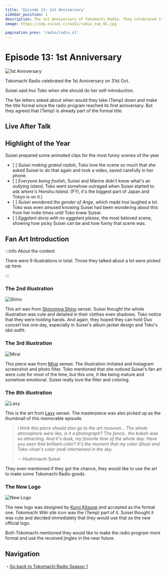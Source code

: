 ```yaml
---
title: 'Episode 13: 1st Anniversary'
sidebar_position: 1
description: The 1st Anniversary of Tokomachi Radio. They celebrated it in a special way and introduced a lot of fan works.
image: https://img.suisei.cc/wiki/radio_top_01.jpg

pagination_prev: 'radio/radio_s1'
---
```



# Episode 13: 1st Anniversary

<Date D="2021-10-31" />

![1st Anniversary](/img/radio/20211031_01.jpg)

> <YTLink Id="Ql5YkeQ6iDg" />

Tokomachi Radio celebrated the 1st Anniversary on 31st Oct.

Suisei said _Inui Toko_ when she should do her self-introduction.

The fan letters asked about when would they take (Temp) down and make the title formal since the radio program reached its first anniversary. But they agreed that (Temp) is already part of the formal title.

## Live After Talk

<FYI Topic="Stellar into the GALAXY" Desc="/topics/suisei_galaxy#after-talk" />

## Highlight of the Year

Suisei prepared some animated clips for the most funny scenes of the year

- [ <YTTime Id="Ql5YkeQ6iDg" Time="15:27" /> ] _Suisei making grated radish_, Toko love the scene so much that she asked Suisei to do that again and took a video, saved carefully in her phone.
- [ <YTTime Id="Ql5YkeQ6iDg" Time="17:54" /> ] _Everyone being foolish_, Suisei and Marine didn't know what's an _outlying island_, Toko went somehow outraged when Suisei started to ask _where's Honshu Island_. (FYI, it's the biggest part of Japan and Tokyo is on it.)
- [ <YTTime Id="Ql5YkeQ6iDg" Time="20:49" /> ] _Suisei wondered the gender of Ange_, which made Inui laughed a lot. Toko was even amused knowing Suisei had been wondering about this from her indie times until Toko knew Suisei.
- [ <YTTime Id="Ql5YkeQ6iDg" Time="24:18" /> ] _Eggplant doria with no eggplant please_, the most beloved scene, showing how picky Suisei can be and how funny that scene was.

## Fan Art Introduction

:::info About the content

There were 9 illustrations in total. Those they talked about a lot were picked up here.

:::

### The 2nd illustration

![Shino](/img/radio/20211031_02.jpg)

> <YTTime Id="Ql5YkeQ6iDg" Time="32:58" Desc="The 2nd illustration" />

This art was from [<SNSIcon Name="twitter" /> Shinomiya Shino](https://twitter.com/sinosino141/status/1413111074363113475) sensei. Suisei thought the whole illustration was cute and detailed in their clothes even shadows. Toko notice that they were holding hands. And again, they hoped they can hold Duo concert live one day, especially in Suisei's album jacket design and Toko's idol outfit.

### The 3rd illustration

![Mirai](/img/radio/20211031_03.jpg)

> <YTTime Id="Ql5YkeQ6iDg" Time="34:20" Desc="The 3rd illustration" />

<!--The homepage SD character also came from Mirai-sensei.-->

This piece was from [<SNSIcon Name="twitter" /> Mirai](https://twitter.com/_MIRAI99/status/1449125357781540866) sensei. The illustration imitated and Instagram screenshot and photo filter. Toko mentioned that she noticed Suisei's fan art were cute for most of the time, but this one, it like being mature and somehow emotional. Suisei really love the filter and coloring.

<!--
## The 4th illustration

> <YTTime Id="Ql5YkeQ6iDg" Time="35:51" Desc="The 4th illustration" />

![Arua](/img/radio/20211031_06.jpg)

Suisei loved this piece a lot. They thought it should be mounted in a frame and go to the art museum. They also loved the coloring and how the illustrator drew the hair. Suisei was wearing hololive's idol outfit and Toko was wearing hers. They thought it was a perfect match.
-->

### The 8th illustration

![Laxy](/img/radio/20211031_04.jpg)

> <YTTime Id="Ql5YkeQ6iDg" Time="45:40" Desc="The 8th illustration" />

This is the art from [<SNSIcon Name="twitter" /> Laxy](https://twitter.com/laxyiii/status/1451854024609714183) sensei. The masterpiece was also picked up as the thumbnail of this memorable episode.

> _I think this piece should also go to the art museum... The whole atmosphere were like, is it a photograph? The fence.. the bokeh was so attracting. And it's dusk, my favorite time of the whole day. Have you seen that brilliant color? It's the moment that my color (blue) and Toko-chan's color (red) intertwined in the sky._
>
> -- Hoshimachi Suisei

They even mentioned if they got the chance, they would like to use the art to make some Tokomachi Radio goods.

### The New Logo

![New Logo](/img/radio/20211031_05.jpg)

> <YTTime Id="Ql5YkeQ6iDg" Time="47:37" Desc="The New Logo" />

The new logo was designed by [<SNSIcon Name="twitter" /> Kuroi Kitsune](https://twitter.com/SensaiWorks/status/1452644622702825476) and accepted as the formal one. _Tokomachi Wiki_ site icon was the (Temp) part of it. Suisei thought it was cute and decided immediately that they would use that as the new official logo.

Both Tokomachi mentioned they would like to make the radio program more formal and use the received jingles in the near future.

## Navigation

・[Go back to Tokomachi Radio Season 1](/radio/tokomachi_radio_s1#summary-of-season-1)
